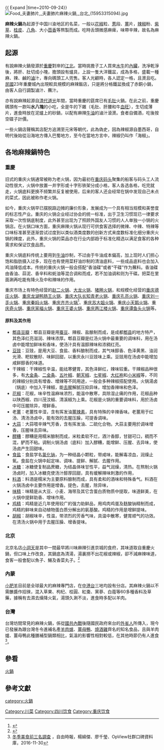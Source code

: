 {{refimprove|time=2014-03-29T20:27:39+00:00}}
{{ Expand |time=2010-09-24}}
[[File:Food_夫妻肺片,_夫妻肺片麻辣火鍋,_台北_(15953315094).jpg|right]]


'''麻辣火鍋'''為起源于中国川渝地区的名菜，一般以[[花椒|花椒]]粒、[[蔥|蔥]]段、[[薑|薑]]片，[[辣椒|辣椒]]粉、[[紫草|紫草]]、[[桂皮|桂皮]]、[[八角|八角]]、大小[[茴香|茴香]]等熬製而成。吃時舌頭微感麻痺，味帶辛辣，故名為麻辣火鍋。

==起源==
有說麻辣火鍋發源於[[重慶|重慶]]對岸的[[江北廳|江北]]。當時挑擔子工人買來[[水牛|水牛]]的[[內臟|內臟]]，洗凈乾淨後，將肝、肚切成小塊，擔頭設有爐具，上設一隻大洋鐵盆，成為多格，盛載一種麻、辣、鹹的[[滷|滷]]汁，專向碼頭工人兜售。客人光顧時，各人認定一格，且燙且吃。[[中華民國|民國]]23年重慶城內出現較具規模的麻辣飯店，只是將分格鐵盆換成了赤銅小鍋，由客人自行調製滷汁、蘸汁。

亦有說麻辣起源自[[清代|清代]][[道光|道光]]年間，當時重慶的筵席已有[[毛肚|毛肚]]火鍋。在此之前，重慶碼頭有一款叫'''水八塊'''的小吃，全是牛的下雜（毛肚、肝腰和牛[[血旺|血旺]]），生切成薄片，進食時放在泥爐上的砂鍋，以配有麻辣[[牛脂|牛油]]的滷汁滾燙。食者自備酒，吃後按空碟子計價。

一些火鍋店聲稱其店配方追溯至元宋等朝代，此為偽史，因為辣椒源自墨西哥，自明代後始從沿海地方傳入巴蜀地方，至今在當地方言中，辣椒仍叫作「海椒」。

==各地麻辣鍋特色==

===重慶===
{{multiple images|direction=vertical|width=220px
|image1=3x3 hot pot in Chongqing (20180217161707).jpg|caption1=九宫格火锅
|image2=Concentric hot pot in Chongqing (20180217165607).jpg|caption2=外圈为牛油锅底、中心为清汤的子母锅
}}
旧式的重庆火锅通常被称为老火锅，因为最初在[[重庆码头|重庆码头]]聚集的船客与码头工人流动性很大，火锅中放置一井字形或十字形铁架分成小格，客人各选各格，吃完就走，火锅底料更换不频繁并反复被使用，后来的客人还会经常在锅中发现自己未点的菜式，因此被称作老火锅。

如今，重庆火锅早已摆脱路边摊的廉价形象，发展成为一个具有相当规模和美誉度的标志性产业。重庆的火锅企业经过协会的统一标准，出于卫生习惯现已一律要求采取一次性锅底制度，此外甚至出现为了照顾外国友人习惯的人人单独一小锅的火锅店。在火锅口味方面，重庆麻辣火锅从现行可供食客选择的微辣、中辣、特辣等口味标准甚至逐渐尝试过度到以类似酒类度数的创新方式来度数标准化细分重庆火锅的辣度，此外，重庆火锅的菜品亦在行业内部趋于标准化精选以满足食客的各种需求和保证饮食品质。

重庆火锅底料传统上要用到[[牛脂|牛油]]炒制，不过由于牛油成本偏高，加上现时人们担心饱和脂肪摄入过多，现在也有使用菜籽油炒制的清油底料，一些成品底料也会加入鸡油降低成本。传统的重庆火锅一般会搭配“香油碟”或者“干碟”作为蘸料。香油碟由香油、蒜泥、香辛料和蚝油等混合调和而成，若不加油调和则为干碟。把菜在里面涮再吃能有降火及中和辣味的作用。

重庆市场上有特色经营的[[赵二火锅|赵二火锅]]、[[大龙火锅|大龙火锅]]、[[猪圈火锅|猪圈火锅]]，和规模化经营的[[重庆德庄火锅|重庆德庄火锅]]、[[重庆龙湖鸭肠王火锅|重庆龙湖鸭肠王火锅]]、[[重庆大队长知青老火锅|重庆大队长知青老火锅]]、[[重庆孔亮火锅|重庆孔亮火锅]]、[[重庆刘一手火锅|重庆刘一手火锅]]、[[重庆秦妈火锅|重庆秦妈火锅]]、[[重庆齐齐火锅|重庆齐齐火锅]]<ref>{{Cite web |url=http://www.cqqq.cn/ |title=重庆齐齐火锅官方网址 |access-date=2022-02-15 |archive-date=2021-02-24 |archive-url=https://web.archive.org/web/20210224234429/http://cqqq.cn/ |dead-url=no }}</ref>、[[重庆苏大姐火锅|重庆苏大姐火锅]]、[[重庆小天鹅火锅|重庆小天鹅火锅]]、[[重庆奇火锅|重庆奇火锅]]、[[重庆家福火锅|重庆家福火锅]]、[[重庆王婆火锅|重庆王婆火锅]]、[[重庆两江楼火锅|重庆两江楼火锅]]、[[重庆谭鱼头火锅|重庆谭鱼头火锅]]等。

====原料及其作用====
* [[郫县豆瓣|郫县豆瓣]]：郫县豆瓣是用[[蚕豆|蚕豆]]、辣椒、盐酿制而成，是成都[[郫县|郫县]]的地方特产，其色泽红亮滋润、辣味浓厚。郫县豆瓣是红汤火锅中最重要的调味料，用在汤卤中能增加鲜味和香味，使汤汁具有温醇辣味和浓稠红亮。
* [[豆豉|豆豉]]：豆豉，是用大豆、食盐、香料酿制而成，其气味醇香、色泽黄黑、油润光滑、粑软散籽、味鲜回甜，以重庆永川豆豉味上乘。豆豉用在汤卤中能增加咸鲜醇香的味道。
* 干辣椒：干辣椒性辛温，能祛寒健胃，其色泽鲜红，辣味较重。干辣椒品种很多，有[[大金条|大金条]]、[[二金条|二金条]]、[[五叶椒|五叶椒]]、[[朝天椒|朝天椒]]、[[七星椒|七星椒]]、[[大红袍辣椒|大红袍]]和[[小米椒|小米椒]]等，不同的辣椒分别具有增香、增辣等不同用途，一般会多种辣椒搭配使用。火锅湯卤（锅底）中加入干辣椒，能[[去腥|去腥]]解腻压抑异味，增加香辣味和色泽。
* [[花椒|花椒]]：花椒，味辛性温麻味浓烈，能温中散寒，具除湿止痛的作用，花椒品种以陕西椒、四川茂汶椒、清溪椒为上乘。花椒是火锅的重要调味料，用於汤卤中可压腥除异，增鲜香。
* 老[[薑|薑]]：老薑性辛湿，含有挥发油[[薑辣素|薑辣素]]，具有特殊的辛辣香味。老薑用于红汤、清汤汤卤中，能有效的去腥压臊，可提香调味。
* [[大蒜|大蒜]]：大蒜喂辛辣气芳香，含有挥发油、二硫化合物。大蒜主要用於调味增香，压腥味去异味。
* [[醪糟|醪糟]]：醪糟是用糯米酿制而成，米粒柔软不烂，酒汁香醇，甘甜可口，稠而不混，酽而不粘。调制火锅汤卤（底料）加入醪糟，能增鲜、压腥、去异味，使汤卤产生回甜味。
* [[食盐|食盐]]：食盐学名[[氯化钠|氯化钠]]，为一种结晶小颗粒，带咸味，能解毒凉血，润燥止氧。食盐在火锅中起定味、调味、提鲜、解腻、去腥作用。
* [[冰糖|冰糖]]：冰糖使复制品蔗糖，为结晶体味甘性平，益气润燥，清热。在熬制火锅汤卤时，加入冰糖克使汤汁醇厚回甜，具有缓解辣味刺激的作用，
* [[料酒|料酒]]：料酒是糯米为主要原料酿制而成，具有柔和的酒味和特殊香气。料酒在火锅汤卤中主要作用是增香。提色，去腥，除异味，
* [[味精|味精]]：味精是从大豆、小麦、海带及其它含蛋白质物质中提取，味道鲜美，在火锅中提鲜助香、增味作用。
* [[鸡精|鸡精]]：鸡精是近几年使用较广的强力助鲜品，用鸡肉鸡蛋及麸酸钠精制而成，鸡精的鲜味来自动植物蛋白质分解出的氨基酸。鸡精的作用是增鲜提味。
* [[胡椒|胡椒]]：胡椒味辛，性温，带浓烈的芳香气味，具温中散寒，健胃顺气的功效。在清汤火锅中用于去腥压臊、增香提味。

===北京===
北京名店[[小洞天|小洞天]]是其中一間最早將川味麻辣引進京城的食府，其味道取自重慶火鍋，但口味上作改良，其鍋底為清湯，湯裏撈不出花椒或辣椒，卻不減麻辣味道，食客一般會配以魚子、鱔及香菜丸子。<ref>{{Cite web |url=http://news.xinhuanet.com/food/2004-09/20/content_1995818.htm |title=新華社：火鍋資料 |accessdate=2011-12-02 |archive-date=2010-11-29 |archive-url=https://web.archive.org/web/20101129011515/http://news.xinhuanet.com/food/2004-09/20/content_1995818.htm |dead-url=no }}</ref>

===內蒙===
[[小肥羊|小肥羊]]目前是全球最大的麻辣專門店，在[[中港台|中港台]]三地均設有分店。其麻辣火鍋以不需醮醬作招徠，混入草果、枸杞、桂圓、紅棗、黨蔘、白蔻等60多種香料及草藥，據稱有去濕去燥降火氣，湯頭久涮不淡，進食時多配以羊肉。

===台灣===
台灣坊間常見的麻辣火鍋，係從[[國共內戰|國共內戰]]後隨國民政府來台的[[外省人|外省人]]所傳入，現今已發展為跟台灣冬令進補名產[[羊肉爐|羊肉爐]]、[[薑母鴨|薑母鴨]]、[[燒酒雞|燒酒雞]]齊名的知名食品，且與羊肉爐、薑母鴨此種膳補型鍋類相比，氣溫的影響性相對較低，在其他時節仍有人進食<ref>[https://news.ltn.com.tw/news/life/breakingnews/1902860 冬季美食前三名調查] {{Wayback|url=https://news.ltn.com.tw/news/life/breakingnews/1902860 |date=20191211080904 }}，自由時報，楊綿傑、廖千瑩、OpView社群口碑資料庫，2016-11-30</ref>。

==參看==
[[火鍋|火鍋]]

== 參考文獻 ==

{{reflist}}
{{川菜}}

[[category:火鍋|category:火鍋]]
[[Category:川菜|Category:川菜]]
[[Category:四川饮食|Category:四川饮食]]
[[Category:重庆饮食|Category:重庆饮食]]